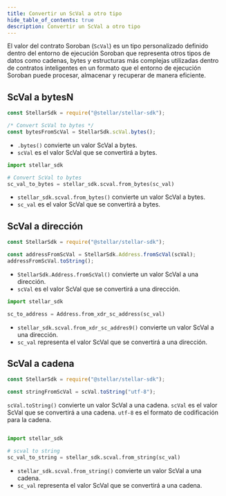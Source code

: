 ```yaml
---
title: Convertir un ScVal a otro tipo
hide_table_of_contents: true
description: Convertir un ScVal a otro tipo
---
```



El valor del contrato Soroban (`ScVal`) es un tipo personalizado definido dentro del entorno de ejecución Soroban que representa otros tipos de datos como cadenas, bytes y estructuras más complejas utilizadas dentro de contratos inteligentes en un formato que el entorno de ejecución Soroban puede procesar, almacenar y recuperar de manera eficiente.

## ScVal a bytesN

<Tabs groupId="language">
<TabItem value="js" label="JS">

```js
const StellarSdk = require("@stellar/stellar-sdk");

/* Convert ScVal to bytes */
const bytesFromScVal = StellarSdk.scVal.bytes();
```

- `.bytes()` convierte un valor ScVal a bytes.
- `scVal` es el valor ScVal que se convertirá a bytes.

</TabItem>
<TabItem value="python" label="Python">

```python
import stellar_sdk

# Convert ScVal to bytes
sc_val_to_bytes = stellar_sdk.scval.from_bytes(sc_val)
```

- `stellar_sdk.scval.from_bytes()` convierte un valor ScVal a bytes.
- `sc_val` es el valor ScVal que se convertirá a bytes.

</TabItem>
</Tabs>

## ScVal a dirección

<Tabs groupId="language">
<TabItem value="js" label="JS">

```js
const StellarSdk = require("@stellar/stellar-sdk");

const addressFromScVal = StellarSdk.Address.fromScVal(scVal);
addressFromScVal.toString();
```

- `StellarSdk.Address.fromScVal()` convierte un valor ScVal a una dirección.
- `scVal` es el valor ScVal que se convertirá a una dirección.

</TabItem>
<TabItem value="python" label="Python">

```python
import stellar_sdk

sc_to_address = Address.from_xdr_sc_address(sc_val)
```

- `stellar_sdk.scval.from_xdr_sc_addres9()` convierte un valor ScVal a una dirección.
- `sc_val` representa el valor ScVal que se convertirá a una dirección.

</TabItem>
</Tabs>

## ScVal a cadena

<Tabs groupId="language">
<TabItem value="js" label="JS">

```js
const StellarSdk = require("@stellar/stellar-sdk");

const stringFromScVal = scVal.toString("utf-8");
```

`scVal.toString()` convierte un valor ScVal a una cadena. `scVal` es el valor ScVal que se convertirá a una cadena. `utf-8` es el formato de codificación para la cadena.

</TabItem>
<TabItem value="python" label="Python">

```python

import stellar_sdk

# scval to string
sc_val_to_string = stellar_sdk.scval.from_string(sc_val)
```

- `stellar_sdk.scval.from_string()` convierte un valor ScVal a una cadena.
- `sc_val` representa el valor ScVal que se convertirá a una cadena.

</TabItem>
</Tabs>
